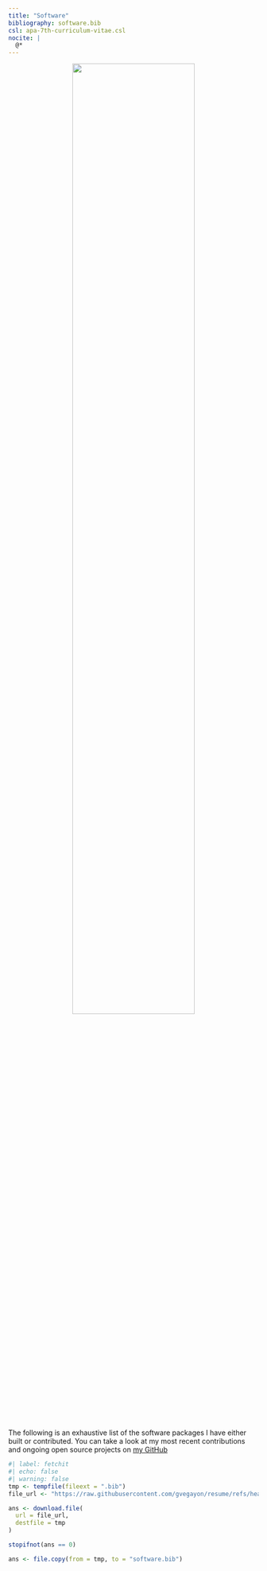 ```yaml
---
title: "Software"
bibliography: software.bib
csl: apa-7th-curriculum-vitae.csl
nocite: |
  @*
---
```


::: {style="text-align: center;"}
![](img/hexlogos.png){width="70%" fig-alt="A handful of hex logos for the software I am working on"}
:::

The following is an exhaustive list of the software packages I have either built or contributed. You can take a look at my most recent contributions and ongoing open source projects on [my GitHub](https://github.com/gvegayon)

::: {#refs}
:::

```r
#| label: fetchit
#| echo: false
#| warning: false
tmp <- tempfile(fileext = ".bib")
file_url <- "https://raw.githubusercontent.com/gvegayon/resume/refs/heads/master/software.bib"

ans <- download.file(
  url = file_url,
  destfile = tmp
)

stopifnot(ans == 0)

ans <- file.copy(from = tmp, to = "software.bib")
```